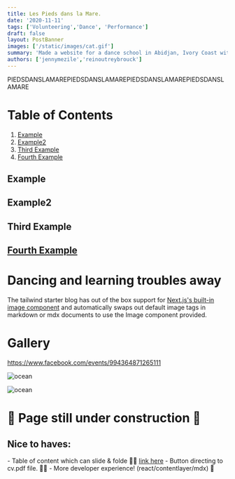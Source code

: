```yaml
---
title: Les Pieds dans la Mare.
date: '2020-11-11'
tags: ['Volunteering','Dance', 'Performance']
draft: false
layout: PostBanner
images: ['/static/images/cat.gif']
summary: 'Made a website for a dance school in Abidjan, Ivory Coast with a special mission. Initiative of Jenny Mezile.'
authors: ['jennymezile','reinoutreybrouck']
---
```


PIEDSDANSLAMAREPIEDSDANSLAMAREPIEDSDANSLAMAREPIEDSDANSLAMARE

# Table of Contents
1. [Example](#example)
2. [Example2](#example2)
3. [Third Example](#third-example)
4. [Fourth Example](#fourth-examplehttpwwwfourthexamplecom)


## Example
## Example2
## Third Example
## [Fourth Example](http://www.google.com) 

# Dancing and learning troubles away

The tailwind starter blog has out of the box support for [Next.js's built-in image component](https://nextjs.org/docs/api-reference/next/image) and automatically swaps out default image tags in markdown or mdx documents to use the Image component provided.

# Gallery 

https://www.facebook.com/events/994364871265111



![ocean](/static/images/ocean.jpeg)

![ocean](/static/images/ocean.jpeg)

<div style={{backgroundColor: 'indianred', padding: '1rem'}}>
 <h1>🚧 Page still under construction 🚧</h1>
 <h2> Nice to haves: </h2>
- Table of content which can slide & folde 🤸‍♂️ <a href="https://ondra.nepozitek.cz/blog/nextjs-mdx-toc-5/">link here</a>
- Button directing to cv.pdf file. 👨‍🚀
- More developer experience! (react/contentlayer/mdx) 🚀 
</div>
<br /> 


